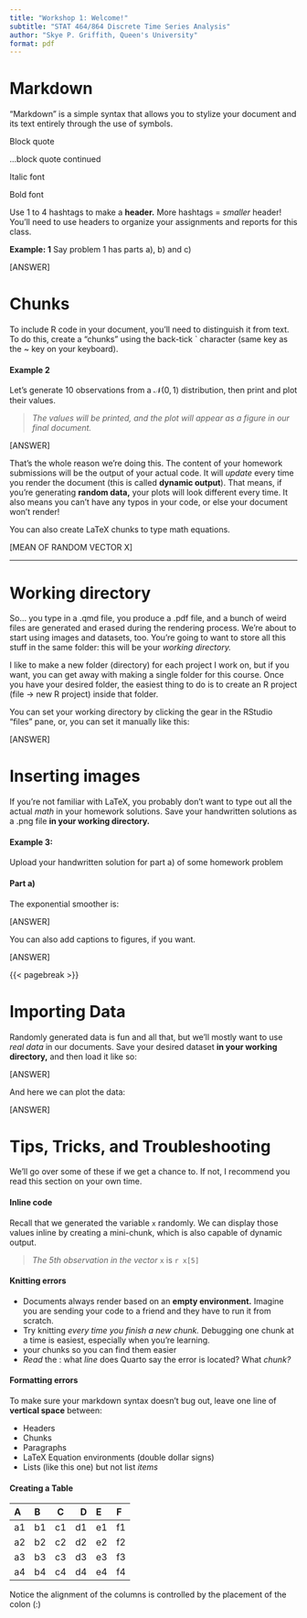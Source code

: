 ```yaml
---
title: "Workshop 1: Welcome!"
subtitle: "STAT 464/864 Discrete Time Series Analysis"
author: "Skye P. Griffith, Queen's University"
format: pdf
---
```


# Markdown

"Markdown" is a simple syntax that allows you to stylize your document and its text entirely through the use of symbols.

Block quote

...block quote continued

Italic font

Bold font

Use 1 to 4 hashtags to make a **header.** More hashtags = *smaller* header! You'll need to use headers to organize your assignments and reports for this class.\

**Example: 1**  Say problem 1 has parts a), b) and c)

[ANSWER]

# Chunks

To include R code in your document, you'll need to distinguish it from text. To do this, create a "chunks" using the back-tick ` character (same key as the \~ key on your keyboard).

#### Example 2
Let's generate 10 observations from a $\mathcal{N}(0,1)$ distribution, then print and plot their values.

> *The values will be printed, and the plot will appear as a figure in our final document.*

[ANSWER]

That's the whole reason we're doing this. The content of your homework submissions will be the output of your actual code. It will *update* every time you render the document (this is called **dynamic output**). That means, if you're generating **random data,** your plots will look different every time. It also means you can't have any typos in your code, or else your document won't render!

You can also create LaTeX chunks to type math equations.

[MEAN OF RANDOM VECTOR X]

---
# Working directory

So... you type in a .qmd file, you produce a .pdf file, and a bunch of weird files are generated and erased during the rendering process. We're about to start using images and datasets, too. You're going to want to store all this stuff in the same folder: this will be your *working directory.* 

I like to make a new folder (directory) for each project I work on, but if you want, you can get away with making a single folder for this course. Once you have your desired folder, the easiest thing to do is to create an R project (file -> new R project) inside that folder.

You can set your working directory by clicking the gear in the RStudio "files" pane, or, you can set it manually like this:

[ANSWER]

# Inserting images

If you're not familiar with LaTeX, you probably don't want to type out all the actual *math* in your homework solutions. Save your handwritten solutions as a .png file **in your working directory.**

#### Example 3:
Upload your handwritten solution for part a) of some homework problem

#### Part a)
The exponential smoother is:

[ANSWER]

You can also add captions to figures, if you want.

[ANSWER]

{{< pagebreak >}}

# Importing Data

Randomly generated data is fun and all that, but we'll mostly want to use *real data* in our documents. Save your desired dataset **in your working directory,** and then load it like so:

[ANSWER]

And here we can plot the data:

[ANSWER]

# Tips, Tricks, and Troubleshooting

We'll go over some of these if we get a chance to. If not, I recommend you read this section on your own time.

#### Inline code
Recall that we generated the variable `x` randomly. We can display those values inline by creating a mini-chunk, which is also capable of dynamic output.

> *The 5th observation in the vector * `x` is `r x[5]`

#### Knitting errors

* Documents always render based on an **empty environment.** Imagine you are sending your code to a friend and they have to run it from scratch. 
* Try knitting *every time you finish a new chunk.* Debugging one chunk at a time is easiest, especially when you're learning. 
* \underline{Name} your chunks so you can find them easier
* *Read* the \textcolor{red}{error text}: what *line* does Quarto say the error is located? What *chunk?*

#### Formatting errors
To make sure your markdown syntax doesn't bug out, leave one line of **vertical space** between:

* Headers
* Chunks
* Paragraphs
* LaTeX Equation environments (double dollar signs)
* Lists (like this one) but not list *items*

#### Creating a Table

| A  | B    | C    | D    | E  | F  |
|:---|:-----|:----:|-----:|:---|:---|
| a1 | b1   | c1   | d1   | e1 | f1 |
| a2 | b2   | c2   | d2   | e2 | f2 |
| a3 | b3   | c3   | d3   | e3 | f3 |
| a4 | b4   | c4   | d4   | e4 | f4 |

Notice the alignment of the columns is controlled by the placement of the colon (:)











